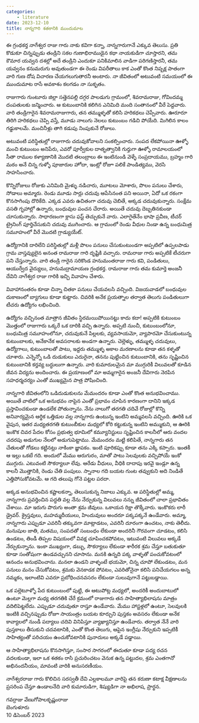 ```yaml
---
categories:
    - literature
date: 2023-12-10
title: నాన్నగారి శతకానికి ముందుమాట
---
```


ఈ గ్రంథకర్త నాగేశ్వర రాజు గారు నాకు కవిగా కన్నా, నాన్నగారుగానే
ఎక్కువ తెలుసు. ప్రతి కొడుకూ చిన్నప్పుడు తండ్రిని సకల గుణాభిరాముడైన కథా నాయకుడిగా చూస్తారని, తమ కౌమార యవ్వన దశల్లో అదే తండ్రిని ఎందుకూ పనికిమాలిన వాడిగా పరిగణిస్తారనీ, తమ యవ్వనం కనుమరుగు అవుతుండగా ఈ రెండు విపరీతాలు కాక  ఎంతో కొంత నిష్పక్ష పాతంగా వారి గుణ దోష విచారణ చేయగలుగుతారనీ అంటారు. నా జీవితంలో అటువంటి సమయంలో ఈ ముందుమాట రాసే అవకాశం కలగడం నా సుకృతం. 

రాజుగారు గుంటూరు జిల్లా సత్తెనపల్లి దగ్గర పాలడుగు గ్రామంలో, శివరామరాజు, గోవిందమ్మ దంపతులకు జన్మించారు. ఆ కుటుంబానికి కలిగిన ఎనిమిది మంది సంతానంలో వీరే పెద్దవారు. వారి తండ్రిగారైన శివరామరాజుగారు, తన తమ్ముళ్ళతో కలిసి హరికథలు చెప్పేవారు. ఊరూరూ తిరిగి హరికథలు చెప్పి వస్తే,  మూడు నాలుగు నెలలు కుటుంబం గడిచి పోయేది. మిగిలిన కాలం గడ్డుకాలమే. మంచినీళ్లు తాగి కడుపు నింపుకునే రోజులు. 

అటువంటి పరిస్థితుల్లో రాజుగారు చదువుకోవాలని సంకల్పించారు.
సంపద లేకపోయినా ఊళ్ళో మంచి కుటుంబం అనిపేరు, ఎవరో పూర్వీకుల దాతృత్వానికి గుర్తుగా ఊళ్ళో రామాలయంలో సీతా రాముల కళ్యాణానికి మొదటి తలంబ్రాలు ఈ ఇంటినుండి వెళ్ళే సంప్రదాయము, బ్రహ్మం గారి మఠం అనే చిన్న గుళ్ళో పూజారుల హోదా, ఇంట్లో రోజూ పలికే పాండిత్యము, వెరసి సాహసించారు. 

కొన్నిరోజులు రోజుకు ఎనిమిది మైళ్ళు నడిచారు, మూటలు మోశారు, పొలం పనులు చేశారు, సోడాలు అమ్మారు. రెండు మూడు సార్లు చదువు ఆపేసినంత పని అయినా, ఏదో ఒక రకంగా కొనసాగింపు దొరికేది. ఎక్కడ ఎవరు ఉచితంగా చదువు చెబితే, అక్కడ చదువుకున్నారు. సంక్షేమ వసతి గృహాల్లో ఉన్నారు, బంధువుల పంచన చేరారు. అయితే చదువు దెబ్బతినకుండా చూసుకున్నారు. సాధారణంగా క్లాసు ఫస్ట్ తెచ్చుకునే వారు. ఎలాగైతేనేం భాషా ప్రవీణ, టీచర్ ట్రైనింగ్ పూర్తిచేసుకుని చదువు ముగించారు. ఆ గ్రామంలో రెండు వీధుల నిండా ఉన్న బంధుమిత్ర సమూహంలో వీరే మొదటి గ్రాడ్యుయేట్. 

ఉద్యోగానికి దారిలేని పరిస్థితుల్లో మళ్లీ పొలం పనులు చేసుకుంటుండగా అప్పటిలో ఉప్పలపాడు గ్రామ వాస్తవ్యులైన అనంత రామరాజు గారి దృష్టికి వచ్చారు. రామరాజు గారు అప్పటికే టీచరుగా పని చేస్తున్నారు. వారి తండ్రి గారైన సరికొండ హనుమంతరాజు గారు కవి, పండితులు, ఆయుర్వేద వైద్యులు, హనుమద్రామాయణ గ్రంథకర్త. రామరాజు గారు తమ కుమార్తె అంజనీ దేవిని నాగేశ్వర రాజు గారికి ఇచ్చి వివాహం చేశారు. 

వివాహానంతరం కూడా చిన్నా చితకా పనులు చేయవలసి వచ్చింది. విజయవాడలో బంధువుల దుకాణంలో బ్యాగులు కూడా కుట్టారు. చివరికి అనేక ప్రయత్నాల తర్వాత తెలుగు పండితులుగా టీచరు ఉద్యోగం లభించింది. 

ఉద్యోగం వచ్చినంత మాత్రాన జీవితం స్థిరమయిపోయినట్టు కాదు కదా! అప్పటికి కుటుంబం మొత్తంలో రాజుగారు ఒక్కరే ఒక దారికి వచ్చి ఉన్నారు. అప్పటి నుంచీ, కుటుంబంలోనూ, బంధుమిత్ర సమూహంలోనూ, చదువుకునే పిల్లలకు, వ్యవసాయమో, వ్యాపారమో చేసుకుంటున్న కుటుంబాలకు, అనేకానేక అవసరాలకు అండగా ఉన్నారు. చెల్లెళ్ళు, తమ్ముళ్ళ చదువులు, ఉద్యోగాలు, కుటుంబాలతో పాటు, ఇద్దరు తమ్ముళ్ళ అకాల మరణాలను కూడా తన కళ్ళతో చూశారు. ఎన్నెన్నో ఒడి దుడుకులు ఎదురైనా, తనను పుట్టించిన కుటుంబానికి, తను సృష్టించిన కుటుంబానికి కర్తవ్య బద్ధులుగా ఉన్నారు. వారి కుమారులమైన మా ముగ్గురికీ విలువలతో కూడిన జీవన విద్యను అందించారు. ఈ ప్రయాణంలో మా అమ్మగారైన అంజనీ దేవిగారు నెరపిన సహధర్మచర్యం ఎంతో ముఖ్యమైన పాత్ర పోషించింది. 

నాన్నగారి జీవితంలోని ఒడిదుడుకులను మేమందరం కూడా ఎంతో కొంత అనుభవించాము. అయితే వాటిలో ఒక అనుభవం నాపైన ఎంతో ప్రభావం చూపిన కారణంగా దానిని ఇక్కడ ప్రస్తావించకుండా ఉండలేక పోతున్నాను. నేను నాలుగో తరగతి చదివే రోజుల్లో కొన్ని అనివార్యమైన ఆర్థిక ఒత్తిడుల వల్ల నాన్నగారు ఉంటున్న ఇంటిని అమ్మవలసి వచ్చింది. ఊరికి ఒక వైపున, ఇతర మధ్యతరగతి కుటుంబీకుల మధ్యలో కోరి కట్టుకున్న ఇంటిని అమ్ముకుని, ఆ ఊరికి ఇంకొక చివర పేదల కోసం ప్రభుత్వ భూమిలో కమ్యూనిస్టులు సృష్టించిన కాలనీలో ఆరు వందల చదరపు అడుగుల నేలలో అడుగుపెట్టాము. మేమందరం మట్టి కలిపితే, నాన్నగారు తన చేతులతో గోడలు కట్టినట్లు నాకింకా జ్ఞాపకం. ఇంటి పూరికప్పు కూడా తను ఎక్కి కప్పారు. ఇంతకీ ఆ ఇల్లు ఒకటే గది. అందులో మేము ఆరుగురం, మాతో పాటు సెలవులకు వచ్చిపోయే ఇంకో ముగ్గురు. ఎటువంటి సౌకర్యాలూ లేవు.  ఆరేడు వీధులు, వీధికి దాదాపు ఇరవై ఇండ్లూ ఉన్న కాలనీ మొత్తానికి, రెండు చేతి పంపులు. స్నానాల గది బయట గుంట తవ్వుకుని అది నిండితే ఎత్తిపోసుకోవటమే. ఆ గది
తలుపు గోనె పట్టల పరదా. 

అక్కడ అనుభవించిన కష్టాలకన్నా, తెలుసుకున్న నిజాలు ఎక్కువ. ఆ పరిస్థితుల్లో అమ్మ, నాన్నగారు ప్రవర్తించిన పద్ధతి వల్ల నేను నేర్చుకున్న విలువలు నన్ను జీవితంలో చాలా ప్రభావితం చేశాయి. మా ఇరుగు పొరుగు అంతా శ్రమ జీవులు. ఒకాయన రిక్షా తొక్కేవారు. ఇంకొకరు లారీ డ్రైవర్. క్రైస్తవులు, మహమ్మదీయులు, హిందువులు అందరూ పక్కపక్కనే ఉండేవారు. అమ్మా, నాన్నగారు ఎప్పుడూ ఎవరినీ తక్కువగా మాట్లాడటం, ఎవరినీ దూరంగా ఉంచటం, నాకు తెలీదు.  మనుషుల జాతి, మతము, సంపదతో సంబంధం లేకుండా అందరినీ గౌరవంగా చూడటం, కలిసి ఉండటం, తిండీ తిప్పల విషయంలో వివక్ష చూపించకపోవటం, ఇటువంటి విలువలు అక్కడే నేర్చుకున్నాను. ఇంకా ముఖ్యంగా, డబ్బు, సౌకర్యాలు లేకుండా శారీరక శ్రమ చేస్తూ బతుకుతూ కూడా సంతోషంగా ఉండవచ్చునని చూసాను. మనకి ఉన్నది పక్క వాళ్ళతో పంచుకోవటంలో ఆనందం అనుభవించాను. మనలా ఉండని వాళ్ళంటే భయమో, చిన్న చూపో లేకుండటం, మన పనులు మనం చేసుకోవటం, శ్రమకు వెనకాడక పోవటం, ఎవరితోనైనా కలిసి పనిచేయగలం అన్న నమ్మకం, ఇలాంటివి ఎవరూ ప్రబోధించనవసరం లేకుండా సులువుగానే పట్టుబడ్డాయి. 

ఒక పల్లెటూళ్ళో పేద కుటుంబంలో పుట్టి, ఈ ఆటుపోట్ల మధ్యలో, అందరికీ అందుబాటులో ఉంటూ మెల్లగా మధ్య తరగతికి చేరే క్రమంలో రాజుగారు తన సాహిత్యాభిలాషను మాత్రం వదిలిపెట్టలేదు. ఎప్పుడూ చదువుతూ రాస్తూ ఉండేవారు. మేము హాస్టళ్లలో ఉంటూ, సెలవులకి ఇంటికి వచ్చినప్పుడు రోజూ సాయంత్రం బయట కూర్చుని పుస్తకం అవసరం లేకుండా అనేక కావ్యాలలో నుండీ పద్యాలు చదివి వినిపిస్తూ వ్యాఖ్యానిస్తూ ఉండేవారు. తర్వాత నేనే వారి పుస్తకాలు తీసుకుని చదవటానికి, ఎంతో కొంత తెలుగు, ఆపైన ఇంగ్లీషు నేర్చుకుని ఇప్పటికీ సాహిత్యంతో పరిచయం ఉంచుకోవటానికి పునాదులు అక్కడే పడ్డాయి. 

ఆ సాహిత్యాభిలాషను కొనసాగిస్తూ, సంసార సాగరంలో ఈదుతూ కూడా పద్య రచన వదలకుండా, ఇలా ఒక శతకం రాసి ప్రచురించటం వెనుక ఉన్న పట్టుదల, శ్రమ ఎంతగానో అభినందనీయం, మావంటి వారికి అనుసరణీయం. 

నాగేశ్వరరాజు గారు కొలిచిన సరస్వతీ దేవి ఎల్లకాలమూ వారిపై తన కరుణా కటాక్ష వీక్షణాలను ప్రసరింప చేస్తూ ఉండాలనేది వారి కుమారుడిగా, శిష్యుడిగా నా అభిలాష, ప్రార్థన. 

గవర్రాజు వేణుగోపాలకృష్ణంరాజు<br>
బెంగుళూరు<br>
10 డిసెంబర్ 2023<br>








